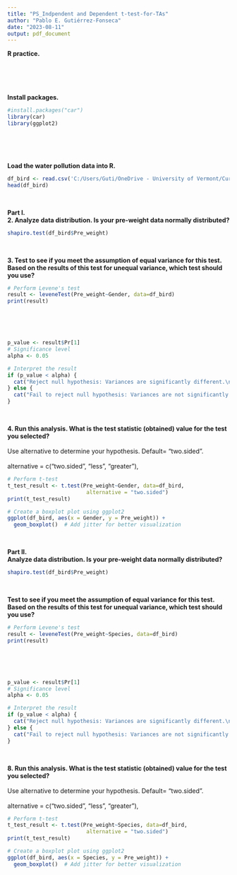 ```yaml
---
title: "PS_Indpendent and Dependent t-test-for-TAs"
author: "Pablo E. Gutiérrez-Fonseca"
date: "2023-08-11"
output: pdf_document
---
```


**R practice.<br />**  
<br />  
<br /> 


**Install packages.<br />**  
```r
#install.packages("car")
library(car)
library(ggplot2)
```

<br />
<br />
<br />

**Load the water pollution data into R.<br />**   
```r
df_bird <- read.csv('C:/Users/Guti/OneDrive - University of Vermont/Curriculum/07_ Cursos/NR-2400/Problem set_ Independent and Dependent t-tests/Bird_Migration.csv')
head(df_bird)
```
<br />




**Part I.**  
**2. Analyze data distribution. Is your pre-weight data normally distributed?**  
```r
shapiro.test(df_bird$Pre_weight)
```
<br />




**3. Test to see if you meet the assumption of equal variance for this test. Based on the results of this test for unequal variance, which test should you use?**  
```r
# Perform Levene's test
result <- leveneTest(Pre_weight~Gender, data=df_bird)
print(result)
```
<br />
<br />
<br />  

```r
p_value <- result$Pr[1]
# Significance level
alpha <- 0.05

# Interpret the result
if (p_value < alpha) {
  cat("Reject null hypothesis: Variances are significantly different.\n")
} else {
  cat("Fail to reject null hypothesis: Variances are not significantly different.\n")
}
```
<br />


 

**4. Run this analysis. What is the test statistic (obtained) value for the test you selected?**<br />  
 Use alternative to determine your hypothesis. Default= "two.sided".<br />   
 alternative = c("two.sided", "less", "greater"),
```r
# Perform t-test
t_test_result <- t.test(Pre_weight~Gender, data=df_bird,
                         alternative = "two.sided")
print(t_test_result)
```

```r
# Create a boxplot plot using ggplot2
ggplot(df_bird, aes(x = Gender, y = Pre_weight)) +
  geom_boxplot()  # Add jitter for better visualization
```
<br />





**Part II.**  
**Analyze data distribution. Is your pre-weight data normally distributed?**  
```r
shapiro.test(df_bird$Pre_weight)
```
<br />




**Test to see if you meet the assumption of equal variance for this test. Based on the results of this test for unequal variance, which test should you use?**  
```r
# Perform Levene's test
result <- leveneTest(Pre_weight~Species, data=df_bird)
print(result)
```
<br />
<br />
<br />  

```r
p_value <- result$Pr[1]
# Significance level
alpha <- 0.05

# Interpret the result
if (p_value < alpha) {
  cat("Reject null hypothesis: Variances are significantly different.\n")
} else {
  cat("Fail to reject null hypothesis: Variances are not significantly different.\n")
}
```
<br />


 

**8. Run this analysis. What is the test statistic (obtained) value for the test you selected?**<br />  
 Use alternative to determine your hypothesis. Default= "two.sided".<br />   
 alternative = c("two.sided", "less", "greater"),
```r
# Perform t-test
t_test_result <- t.test(Pre_weight~Species, data=df_bird,
                         alternative = "two.sided")
print(t_test_result)
```

```r
# Create a boxplot plot using ggplot2
ggplot(df_bird, aes(x = Species, y = Pre_weight)) +
  geom_boxplot()  # Add jitter for better visualization
```
<br />
